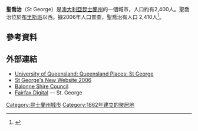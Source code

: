 {{Infobox Australian place
| type     = town
| name     = St George
| state    = qld
| image    = StGeorgeMainStreet.JPG
| caption  = Main street of St George
| lga      = Shire of Balonne
| postcode = 4487
| pop      = 2410
| pop_year = {{CensusAU|2006}}
| pop_footnotes=<ref name="ABS" />
| est      = 1862
| elevation= 200.8
| coordinates={{coord|-28.034031|148.581805|type:city(2779)|display=inline,title}}
| latd  =28 |latm =02 |lats  =03
| longd =148 |longm =34 |longs =54
| maxtemp  = 27.5
| mintemp  = 13.9
| rainfall = 516.8
| stategov = [[Electoral_district_of_Warrego|Warrego]]
}}
'''聖喬治'''（St George）是[[澳大利亞|澳大利亞]][[昆士蘭州|昆士蘭州]]的一個城市，人口約有2,400人。聖喬治位於[[布里斯班|布里斯班]]以西{{convert|513|km|mi}}。據2006年人口普查，聖喬治有人口 2,410人<ref name="ABS">{{Census 2006 AUS
|id=UCL350000 
|name=St George (Urban Centre/Locality)
|accessdate=2009-03-03
|quick=on}}</ref>。
== 參考資料 ==
{{reflist}}
== 外部連結 ==
{{Commonscat|St George, Queensland|聖喬治 (昆士蘭州)}}
* [http://queenslandplaces.com.au/st-george University of Queensland: Queensland Places: St George] {{Wayback|url=http://queenslandplaces.com.au/st-george |date=20110822071406 }}
* [http://www.stgeorgeqld.com/ St George's New Website 2006]
* [http://www.balonne.qld.gov.au/ Balonne Shire Council]
* [http://www.theage.com.au/news/Queensland/St-George/2005/02/17/1108500203739.html?oneclick=true Fairfax Digital] — St. George
[[Category:昆士蘭州城市|Category:昆士蘭州城市]]
[[Category:1862年建立的聚居地|Category:1862年建立的聚居地]]